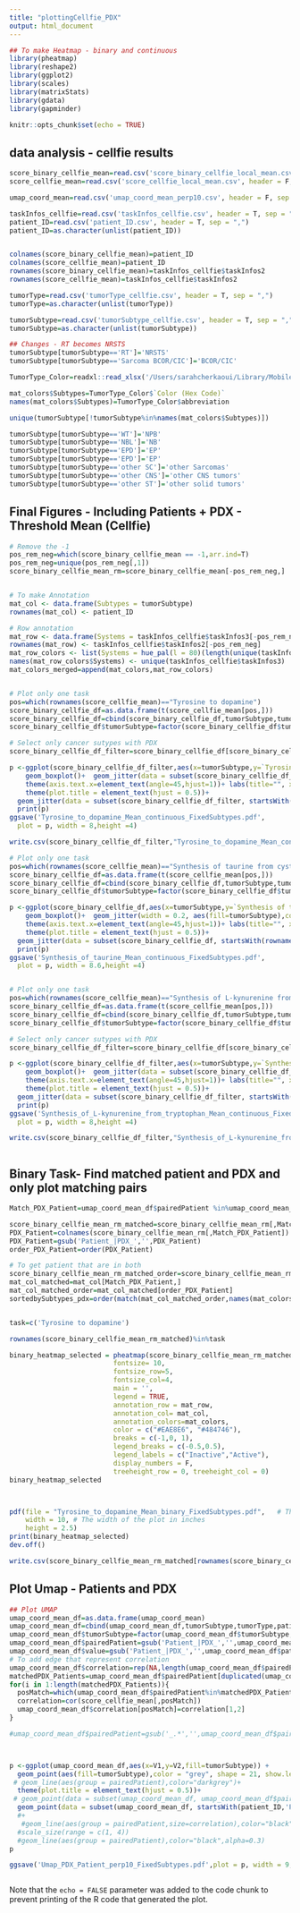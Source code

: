 ```yaml
---
title: "plottingCellfie_PDX"
output: html_document
---
```


```r

## To make Heatmap - binary and continuous
library(pheatmap)
library(reshape2)
library(ggplot2)
library(scales) 
library(matrixStats)
library(gdata)
library(gapminder)

knitr::opts_chunk$set(echo = TRUE)
```

## data analysis - cellfie results 

```r


score_binary_cellfie_mean=read.csv('score_binary_cellfie_local_mean.csv', header = F, sep = ",")
score_cellfie_mean=read.csv('score_cellfie_local_mean.csv', header = F, sep = ",")

umap_coord_mean=read.csv('umap_coord_mean_perp10.csv', header = F, sep = ",")

taskInfos_cellfie=read.csv('taskInfos_cellfie.csv', header = T, sep = ",")
patient_ID=read.csv('patient_ID.csv', header = T, sep = ",")
patient_ID=as.character(unlist(patient_ID))


colnames(score_binary_cellfie_mean)=patient_ID
colnames(score_cellfie_mean)=patient_ID
rownames(score_binary_cellfie_mean)=taskInfos_cellfie$taskInfos2
rownames(score_cellfie_mean)=taskInfos_cellfie$taskInfos2

tumorType=read.csv('tumorType_cellfie.csv', header = T, sep = ",")
tumorType=as.character(unlist(tumorType))

tumorSubtype=read.csv('tumorSubtype_cellfie.csv', header = T, sep = ",")
tumorSubtype=as.character(unlist(tumorSubtype))

## Changes - RT becomes NRSTS
tumorSubtype[tumorSubtype=='RT']='NRSTS'
tumorSubtype[tumorSubtype=='Sarcoma BCOR/CIC']='BCOR/CIC'

TumorType_Color=readxl::read_xlsx('/Users/sarahcherkaoui/Library/Mobile Documents/com~apple~CloudDocs/Morscher_Lab/Labmembers/Sarah_C/PanPedCan/PDX_Paper/TumorType_Order_Name_Color_PDXpaper.xlsx')

mat_colors$Subtypes=TumorType_Color$`Color (Hex Code)`
names(mat_colors$Subtypes)=TumorType_Color$abbreviation

unique(tumorSubtype[!tumorSubtype%in%names(mat_colors$Subtypes)])

tumorSubtype[tumorSubtype=='WT']='NPB'
tumorSubtype[tumorSubtype=='NBL']='NB'
tumorSubtype[tumorSubtype=='EPD']='EP'
tumorSubtype[tumorSubtype=='EPD']='EP'
tumorSubtype[tumorSubtype=='other SC']='other Sarcomas'
tumorSubtype[tumorSubtype=='other CNS']='other CNS tumors'
tumorSubtype[tumorSubtype=='other ST']='other solid tumors'

```

## Final Figures - Including Patients + PDX - Threshold Mean (Cellfie)

```r

# Remove the -1
pos_rem_neg=which(score_binary_cellfie_mean == -1,arr.ind=T)  
pos_rem_neg=unique(pos_rem_neg[,1])
score_binary_cellfie_mean_rm=score_binary_cellfie_mean[-pos_rem_neg,]


# To make Annotation
mat_col <- data.frame(Subtypes = tumorSubtype)
rownames(mat_col) <- patient_ID

# Row annotation
mat_row <- data.frame(Systems = taskInfos_cellfie$taskInfos3[-pos_rem_neg])
rownames(mat_row) <- taskInfos_cellfie$taskInfos2[-pos_rem_neg]
mat_row_colors <- list(Systems = hue_pal(l = 80)(length(unique(taskInfos_cellfie$taskInfos3))))
names(mat_row_colors$Systems) <- unique(taskInfos_cellfie$taskInfos3)
mat_colors_merged=append(mat_colors,mat_row_colors)


# Plot only one task
pos=which(rownames(score_cellfie_mean)=="Tyrosine to dopamine")
score_binary_cellfie_df=as.data.frame(t(score_cellfie_mean[pos,]))
score_binary_cellfie_df=cbind(score_binary_cellfie_df,tumorSubtype,tumorType)
score_binary_cellfie_df$tumorSubtype=factor(score_binary_cellfie_df$tumorSubtype,level=names(mat_colors$Subtypes))

# Select only cancer sutypes with PDX
score_binary_cellfie_df_filter=score_binary_cellfie_df[score_binary_cellfie_df$tumorSubtype%in%score_binary_cellfie_df$tumorSubtype[startsWith(rownames(score_binary_cellfie_df),'PDX')],]

p <-ggplot(score_binary_cellfie_df_filter,aes(x=tumorSubtype,y=`Tyrosine to dopamine`,fill=tumorSubtype)) +
    geom_boxplot()+  geom_jitter(data = subset(score_binary_cellfie_df_filter, startsWith(rownames(score_binary_cellfie_df_filter),'Patient')),width = 0.2, aes(fill=tumorSubtype),color = "grey", shape = 21, show.legend = FALSE)+  scale_fill_manual(values=mat_colors$Subtypes)+  theme_classic()+
    theme(axis.text.x=element_text(angle=45,hjust=1))+ labs(title="", x="Cancer Types",fill = "Types")+
    theme(plot.title = element_text(hjust = 0.5))+
  geom_jitter(data = subset(score_binary_cellfie_df_filter, startsWith(rownames(score_binary_cellfie_df_filter),'PDX')),width = 0.2,shape = 24,size=4,show.legend = FALSE)
  print(p)
ggsave('Tyrosine_to_dopamine_Mean_continuous_FixedSubtypes.pdf',
  plot = p, width = 8,height =4)

write.csv(score_binary_cellfie_df_filter,"Tyrosine_to_dopamine_Mean_continuous_FixedSubtypes.csv")

# Plot only one task
pos=which(rownames(score_cellfie_mean)=="Synthesis of taurine from cysteine")
score_binary_cellfie_df=as.data.frame(t(score_cellfie_mean[pos,]))
score_binary_cellfie_df=cbind(score_binary_cellfie_df,tumorSubtype,tumorType)
score_binary_cellfie_df$tumorSubtype=factor(score_binary_cellfie_df$tumorSubtype,level=names(mat_colors$Subtypes))

p <-ggplot(score_binary_cellfie_df,aes(x=tumorSubtype,y=`Synthesis of taurine from cysteine`,fill=tumorSubtype)) +
    geom_boxplot()+  geom_jitter(width = 0.2, aes(fill=tumorSubtype),color = "black", shape = 21, show.legend = FALSE)+  scale_fill_manual(values=mat_colors$Subtypes)+  theme_classic()+
    theme(axis.text.x=element_text(angle=45,hjust=1))+ labs(title="", x="Cancer Types",fill = "Types")+
    theme(plot.title = element_text(hjust = 0.5))+
  geom_jitter(data = subset(score_binary_cellfie_df, startsWith(rownames(score_binary_cellfie_df),'PDX')),width = 0.2,fill='#F2B340',color = "black", shape = 21,size=3)
  print(p)
ggsave('Synthesis_of_taurine_Mean_continuous_FixedSubtypes.pdf',
  plot = p, width = 8.6,height =4)


# Plot only one task
pos=which(rownames(score_cellfie_mean)=="Synthesis of L-kynurenine from tryptophan")
score_binary_cellfie_df=as.data.frame(t(score_cellfie_mean[pos,]))
score_binary_cellfie_df=cbind(score_binary_cellfie_df,tumorSubtype,tumorType)
score_binary_cellfie_df$tumorSubtype=factor(score_binary_cellfie_df$tumorSubtype,level=names(mat_colors$Subtypes))

# Select only cancer sutypes with PDX
score_binary_cellfie_df_filter=score_binary_cellfie_df[score_binary_cellfie_df$tumorSubtype%in%score_binary_cellfie_df$tumorSubtype[startsWith(rownames(score_binary_cellfie_df),'PDX')],]

p <-ggplot(score_binary_cellfie_df_filter,aes(x=tumorSubtype,y=`Synthesis of L-kynurenine from tryptophan`,fill=tumorSubtype)) +
    geom_boxplot()+  geom_jitter(data = subset(score_binary_cellfie_df_filter, startsWith(rownames(score_binary_cellfie_df_filter),'Patient')),width = 0.2, aes(fill=tumorSubtype),color = "grey", shape = 21, show.legend = FALSE)+  scale_fill_manual(values=mat_colors$Subtypes)+  theme_classic()+
    theme(axis.text.x=element_text(angle=45,hjust=1))+ labs(title="", x="Cancer Types",fill = "Types")+
    theme(plot.title = element_text(hjust = 0.5))+
  geom_jitter(data = subset(score_binary_cellfie_df_filter, startsWith(rownames(score_binary_cellfie_df_filter),'PDX')),width = 0.2,shape = 24,size=4,show.legend = FALSE)
  print(p)
ggsave('Synthesis_of_L-kynurenine_from_tryptophan_Mean_continuous_FixedSubtypes.pdf',
  plot = p, width = 8,height =4)

write.csv(score_binary_cellfie_df_filter,"Synthesis_of_L-kynurenine_from_tryptophan_Mean_continuous_FixedSubtypes.csv")



```

## Binary Task- Find matched patient and PDX and only plot matching pairs

```r


Match_PDX_Patient=umap_coord_mean_df$pairedPatient %in%umap_coord_mean_df$pairedPatient[duplicated(umap_coord_mean_df$pairedPatient)]

score_binary_cellfie_mean_rm_matched=score_binary_cellfie_mean_rm[,Match_PDX_Patient]
PDX_Patient=colnames(score_binary_cellfie_mean_rm[,Match_PDX_Patient])
PDX_Patient=gsub('Patient_|PDX_','',PDX_Patient)
order_PDX_Patient=order(PDX_Patient)

# To get patient that are in both
score_binary_cellfie_mean_rm_matched_order=score_binary_cellfie_mean_rm_matched[,order_PDX_Patient]
mat_col_matched=mat_col[Match_PDX_Patient,]
mat_col_matched_order=mat_col_matched[order_PDX_Patient]
sortedbySubtypes_pdx=order(match(mat_col_matched_order,names(mat_colors_merged$Subtypes)))


task=c('Tyrosine to dopamine')

rownames(score_binary_cellfie_mean_rm_matched)%in%task

binary_heatmap_selected = pheatmap(score_binary_cellfie_mean_rm_matched[rownames(score_binary_cellfie_mean_rm_matched)%in%task,order_PDX_Patient[sortedbySubtypes_pdx]], cluster_rows=F, cluster_cols = F, 
                          fontsize= 10,
                          fontsize_row=5,
                          fontsize_col=4,
                          main = '', 
                          legend = TRUE,
                          annotation_row = mat_row,
                          annotation_col= mat_col,
                          annotation_colors=mat_colors,
                          color = c("#EAE8E6", "#484746"),
                          breaks = c(-1,0, 1),
                          legend_breaks = c(-0.5,0.5),
                          legend_labels = c("Inactive","Active"),
                          display_numbers = F,
                          treeheight_row = 0, treeheight_col = 0)
binary_heatmap_selected



pdf(file = "Tyrosine_to_dopamine_Mean_binary_FixedSubtypes.pdf",   # The directory you want to save the file in
    width = 10, # The width of the plot in inches
    height = 2.5) 
print(binary_heatmap_selected)
dev.off()

write.csv(score_binary_cellfie_mean_rm_matched[rownames(score_binary_cellfie_mean_rm_matched)%in%task,order_PDX_Patient[sortedbySubtypes_pdx]],'Tyrosine_to_dopamine_Mean_binary_FixedSubtypes.csv')


```

## Plot Umap - Patients and PDX

```r


## Plot UMAP
umap_coord_mean_df=as.data.frame(umap_coord_mean)
umap_coord_mean_df=cbind(umap_coord_mean_df,tumorSubtype,tumorType,patient_ID)
umap_coord_mean_df$tumorSubtype=factor(umap_coord_mean_df$tumorSubtype,level=names(mat_colors$Subtypes))
umap_coord_mean_df$pairedPatient=gsub('Patient_|PDX_','',umap_coord_mean_df$patient_ID)
umap_coord_mean_df$value=gsub('Patient_|PDX_','',umap_coord_mean_df$patient_ID)
# To add edge that represent correlation
umap_coord_mean_df$correlation=rep(NA,length(umap_coord_mean_df$pairedPatient))
matchedPDX_Patients=umap_coord_mean_df$pairedPatient[duplicated(umap_coord_mean_df$pairedPatient)]
for(i in 1:length(matchedPDX_Patients)){
  posMatch=which(umap_coord_mean_df$pairedPatient%in%matchedPDX_Patients[i])
  correlation=cor(score_cellfie_mean[,posMatch])
  umap_coord_mean_df$correlation[posMatch]=correlation[1,2]
}

#umap_coord_mean_df$pairedPatient=gsub('_.*','',umap_coord_mean_df$pairedPatient)



p <-ggplot(umap_coord_mean_df,aes(x=V1,y=V2,fill=tumorSubtype)) +
  geom_point(aes(fill=tumorSubtype),color = "grey", shape = 21, show.legend = TRUE,size=2,alpha=1)+  scale_fill_manual(values=mat_colors$Subtypes)+  theme_classic()+ labs(title="", y='UMAP 2',x="UMAP 1",fill = "Types")+
 # geom_line(aes(group = pairedPatient),color="darkgrey")+
  theme(plot.title = element_text(hjust = 0.5))+
 # geom_point(data = subset(umap_coord_mean_df, umap_coord_mean_df$pairedPatient %in%umap_coord_mean_df$pairedPatient[duplicated(umap_coord_mean_df$pairedPatient)]),aes(fill=tumorSubtype),color = "blue", shape = 21,size=4,show.legend = FALSE)+
  geom_point(data = subset(umap_coord_mean_df, startsWith(patient_ID,'PDX')),aes(fill=tumorSubtype), shape = 24,size=4,show.legend = FALSE)#+ 
  #+
   #geom_line(aes(group = pairedPatient,size=correlation),color="black",alpha=0.5)
  #scale_size(range = c(1, 4))
  #geom_line(aes(group = pairedPatient),color="black",alpha=0.3)
p

ggsave('Umap_PDX_Patient_perp10_FixedSubtypes.pdf',plot = p, width = 9,height =6)



```
Note that the `echo = FALSE` parameter was added to the code chunk to prevent printing of the R code that generated the plot.
